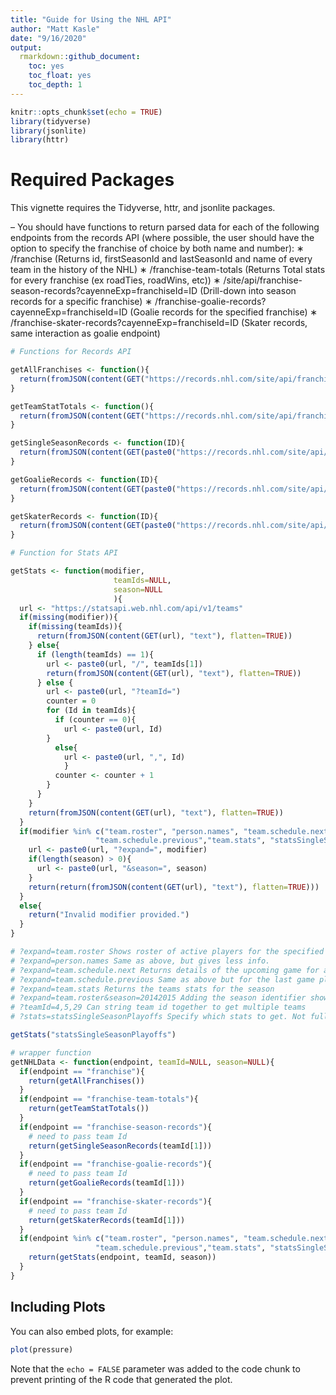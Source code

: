 ```yaml
---
title: "Guide for Using the NHL API"
author: "Matt Kasle"
date: "9/16/2020"
output: 
  rmarkdown::github_document:
    toc: yes
    toc_float: yes
    toc_depth: 1
---
```


```r
knitr::opts_chunk$set(echo = TRUE)
library(tidyverse)
library(jsonlite)
library(httr)
```

# Required Packages
This vignette requires the Tidyverse, httr, and jsonlite packages.

– You should have functions to return parsed data for each of the following endpoints from the records API (where possible, the user should have the option to specify the franchise of choice by both name and number):
∗ /franchise (Returns id, firstSeasonId and lastSeasonId and name of every team in the history of the NHL)
∗ /franchise-team-totals (Returns Total stats for every franchise (ex roadTies, roadWins, etc))
∗ /site/api/franchise-season-records?cayenneExp=franchiseId=ID (Drill-down into season records for a specific franchise)
∗ /franchise-goalie-records?cayenneExp=franchiseId=ID (Goalie records for the specified franchise)
∗ /franchise-skater-records?cayenneExp=franchiseId=ID (Skater records, same interaction as goalie endpoint)

```r
# Functions for Records API

getAllFranchises <- function(){
  return(fromJSON(content(GET("https://records.nhl.com/site/api/franchise"), "text"), flatten=TRUE))
}

getTeamStatTotals <- function(){
  return(fromJSON(content(GET("https://records.nhl.com/site/api/franchise-team-totals"), "text"), flatten=TRUE))
}

getSingleSeasonRecords <- function(ID){
  return(fromJSON(content(GET(paste0("https://records.nhl.com/site/api/franchise-season-records?cayenneExp=franchiseId=", ID)), "text"), flatten=TRUE))
}

getGoalieRecords <- function(ID){
  return(fromJSON(content(GET(paste0("https://records.nhl.com/site/api/franchise-goalie-records?cayenneExp=franchiseId=", ID)), "text"), flatten=TRUE))
}

getSkaterRecords <- function(ID){
  return(fromJSON(content(GET(paste0("https://records.nhl.com/site/api/franchise-skater-records?cayenneExp=franchiseId=", ID)), "text"), flatten=TRUE))
}
```


```r
# Function for Stats API

getStats <- function(modifier,
                       teamIds=NULL,
                       season=NULL
                       ){
  url <- "https://statsapi.web.nhl.com/api/v1/teams"
  if(missing(modifier)){
    if(missing(teamIds)){
      return(fromJSON(content(GET(url), "text"), flatten=TRUE))
    } else{
      if (length(teamIds) == 1){
        url <- paste0(url, "/", teamIds[1]) 
        return(fromJSON(content(GET(url), "text"), flatten=TRUE)) 
      } else {
        url <- paste0(url, "?teamId=")
        counter = 0
        for (Id in teamIds){
          if (counter == 0){
            url <- paste0(url, Id)
        } 
          else{
            url <- paste0(url, ",", Id)
            }
          counter <- counter + 1
        }
      }
    }
    return(fromJSON(content(GET(url), "text"), flatten=TRUE))
  }
  if(modifier %in% c("team.roster", "person.names", "team.schedule.next",
                   "team.schedule.previous","team.stats", "statsSingleSeasonPlayoffs")){
    url <- paste0(url, "?expand=", modifier)
    if(length(season) > 0){
      url <- paste0(url, "&season=", season)
    }
    return(return(fromJSON(content(GET(url), "text"), flatten=TRUE)))
  }
  else{
    return("Invalid modifier provided.")
  }
}

# ?expand=team.roster Shows roster of active players for the specified team
# ?expand=person.names Same as above, but gives less info.
# ?expand=team.schedule.next Returns details of the upcoming game for a team
# ?expand=team.schedule.previous Same as above but for the last game played
# ?expand=team.stats Returns the teams stats for the season
# ?expand=team.roster&season=20142015 Adding the season identifier shows the roster for that season
# ?teamId=4,5,29 Can string team id together to get multiple teams
# ?stats=statsSingleSeasonPlayoffs Specify which stats to get. Not fully sure all of the values

getStats("statsSingleSeasonPlayoffs")
```

```r
# wrapper function
getNHLData <- function(endpoint, teamId=NULL, season=NULL){
  if(endpoint == "franchise"){
    return(getAllFranchises())
  }
  if(endpoint == "franchise-team-totals"){
    return(getTeamStatTotals())
  }
  if(endpoint == "franchise-season-records"){
    # need to pass team Id
    return(getSingleSeasonRecords(teamId[1]))
  }
  if(endpoint == "franchise-goalie-records"){
    # need to pass team Id
    return(getGoalieRecords(teamId[1]))
  }
  if(endpoint == "franchise-skater-records"){
    # need to pass team Id
    return(getSkaterRecords(teamId[1]))
  }
  if(endpoint %in% c("team.roster", "person.names", "team.schedule.next",
                   "team.schedule.previous","team.stats", "statsSingleSeasonPlayoffs")){
    return(getStats(endpoint, teamId, season))
  }
}

```

## Including Plots

You can also embed plots, for example:

```r
plot(pressure)
```

Note that the `echo = FALSE` parameter was added to the code chunk to prevent printing of the R code that generated the plot.
